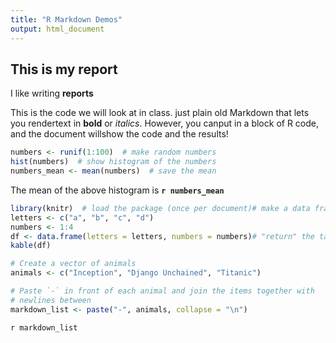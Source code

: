 ```yaml
---
title: "R Markdown Demos"
output: html_document
---
```


## This is my report

I like writing **reports**

This is the code we will look at in class. just plain old Markdown that lets you rendertext in **bold** or _italics_. However, you canput in a block of R code, and the document willshow the code and the results!
```r
numbers <- runif(1:100)  # make random numbers
hist(numbers)  # show histogram of the numbers
numbers_mean <- mean(numbers)  # save the mean
```

The mean of the above histogram is **`r numbers_mean`**

```r
library(knitr)  # load the package (once per document)# make a data frame
letters <- c("a", "b", "c", "d")
numbers <- 1:4
df <- data.frame(letters = letters, numbers = numbers)# "return" the table to render it
kable(df)
```


```r
# Create a vector of animals
animals <- c("Inception", "Django Unchained", "Titanic")

# Paste `-` in front of each animal and join the items together with
# newlines between
markdown_list <- paste("-", animals, collapse = "\n")
```

`r markdown_list`